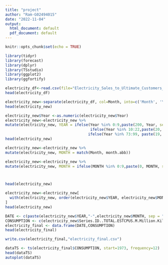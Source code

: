 ---
title: "project"
author: "Ram-G02494015"
date: "2022-11-04"
output:
  html_document: default
  pdf_document: default
---

```{r setup, include=FALSE}
knitr::opts_chunk$set(echo = TRUE)
```

```{r}
library(tidyr)
library(forecast)
library(dplyr)
library(TSstudio)
library(ggplot2)
library(ggfortify)
```

```{r}
electricity_df<-read.csv(file="Electricity_Sales_to_Ultimate_Customers_Total_Monthly.csv")
head(electricity_df)
```

```{r "Seperating Columns"}
electricity_new<-separate(electricity_df, col=Month, into=c('Month', 'Year'), sep='-')
head(electricity_new)
```

```{r "Editing Year"}
electricity_new$Year <-as.numeric(electricity_new$Year)
electricity_new<-electricity_new %>% 
mutate(electricity_new, YEAR = ifelse(Year %in% 0:9,paste(200, Year, sep=""),
                                      ifelse(Year %in% 10:22,paste(20, Year, sep=""),
                                     ifelse(Year %in% 73:99, paste(19, Year, sep=""),""))))
head(electricity_new)
```
```{r}
electricity_new<-electricity_new %>% 
mutate(electricity_new, MONTH = match(Month, month.abb))

electricity_new<-electricity_new %>% 
mutate(electricity_new, MONTH = ifelse(MONTH %in% 0:9,paste(0, MONTH, sep=""),MONTH))



head(electricity_new)

```

```{r "Sorting by month and year"}
electricity_new<-electricity_new[
  with(electricity_new, order(electricity_new$YEAR, electricity_new$MONTH)),
]
head(electricity_new)

```

```{r "as date"}

DATE <- c(paste(electricity_new$YEAR,"-",electricity_new$MONTH, sep = ""))
CONSUMPTION <- c(electricity_new$Series.ID..TOTAL.ESTCPUS.M.Million.Kilowatthours)
electricity_final <- data.frame(DATE,CONSUMPTION)
head(electricity_final)

write.csv(electricity_final,"electricity_final.csv")
```
```{r "Converting to time series"}
dataTS <- ts(electricity_final$CONSUMPTION, start=1973, frequency=12)
head(dataTS)
autoplot(dataTS)
```